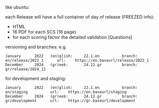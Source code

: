 like ubuntu:

each Release will have a full container of day of release (FREEZED info):
- HTML
- 16 PDF for each SCS (16 page)
- for each scoring factor the detailed validation [Questions]



versioning and branches:
e.g.

```
January      2022   (en)glish:     22.1.en          branch:   en/release/2022_1      url:    https://en.baseurl/release/2022_1
December     2024   (gr)eek:       24.12.gr         branch:   gr/release/2024_12    
```


for development and staging:
```
January      2022   (en)glish:     22.1.en          branch:   en/staging          url:    https://en.baseurl/staging
December     2024   (gr)eek:       24.12.gr         branch:   gr/development      url:    https://gr.baseurl/development    
```
